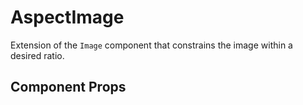 
<Meta title="Components/AspectImage" component={AspectImage} />

# AspectImage

Extension of the `Image` component that constrains the image within a desired ratio.

<Preview withToolbar>
  <Story name="AspectImage">
    <AspectImage ratio={16 / 9} src="https://via.placeholder.com/1500" />
  </Story>
</Preview>

## Component Props

<Props of={AspectImage} />
